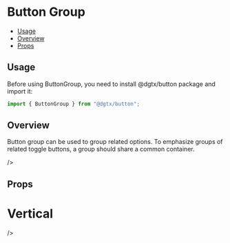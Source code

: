 
<Meta of={GroupButtonStories} />

<style>
  {`
li,a {
  color: #1f76c2!important;
  font-size: 20px!important;
}


`}
</style>

# Button Group

- [Usage](#usage)
- [Overview](#overview)
- [Props](#props)

## Usage

Before using ButtonGroup, you need to install @dgtx/button package and import it:

```typescript
import { ButtonGroup } from "@dgtx/button";
```

## Overview

Button group can be used to group related options. To emphasize groups of related toggle buttons, a group should share a common container.

<Canvas>
  <Story
    of={GroupButtonStories.BtnGroupDefault}
    meta={GroupButtonStories}

/>

</Canvas>

## Props

<Controls of={GroupButtonStories.BtnGroupDefault} />

# Vertical

<Canvas>
  <Story
    of={GroupButtonStories.BtnGroupVer}
    meta={GroupButtonStories}

/>

</Canvas>
